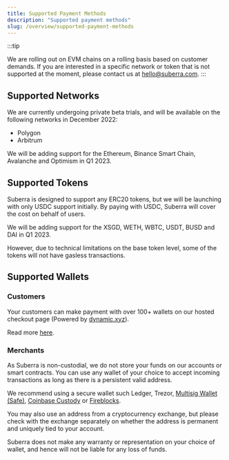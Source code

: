 ```yaml
---
title: Supported Payment Methods
description: "Supported payment methods"
slug: /overview/supported-payment-methods
---
```


:::tip

We are rolling out on EVM chains on a rolling basis based on customer demands. If you are interested in a specific network or token that is not supported at the moment, please contact us at hello@suberra.com.
:::

## Supported Networks 

We are currently undergoing private beta trials, and will be available on the following networks in December 2022:
* Polygon
* Arbitrum

We will be adding support for the Ethereum, Binance Smart Chain, Avalanche and Optimism in Q1 2023.

## Supported Tokens

Suberra is designed to support any ERC20 tokens, but we will be launching with only USDC support initially. By paying with USDC, Suberra will cover the cost on behalf of users.

We will be adding support for the XSGD, WETH, WBTC, USDT, BUSD and DAI in Q1 2023.

However, due to technical limitations on the base token level, some of the tokens will not have gasless transactions.

## Supported Wallets

### Customers 
Your customers can make payment with over 100+ wallets on our hosted checkout page (Powered by [dynamic.xyz](dynamic.xyz)). 

Read more [here](https://medium.com/suberra/accept-crypto-payments-from-over-100-wallets-easily-bbcacc7af9ff).

### Merchants

As Suberra is non-custodial, we do not store your funds on our accounts or smart contracts. You can use any wallet of your choice to accept incoming transactions as long as there is a persistent valid address.

We recommend using a secure wallet such Ledger, Trezor, [Multisig Wallet (Safe)](safe.global), [Coinbase Custody](https://www.coinbase.com/prime/custody) or [Fireblocks](fireblocks.com).

You may also use an address from a cryptocurrency exchange, but please check with the exchange separately on whether the address is permanent and uniquely tied to your account. 

Suberra does not make any warranty or representation on your choice of wallet, and hence will not be liable for any loss of funds.

